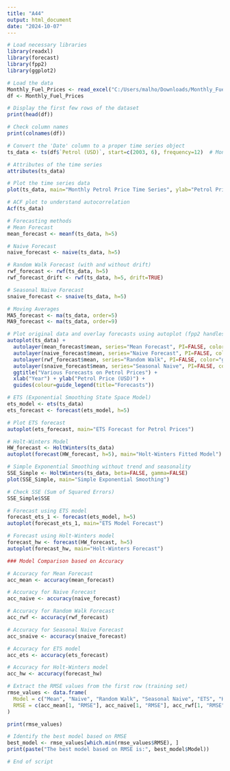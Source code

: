 ---
title: "A44"
output: html_document
date: "2024-10-07"
---

```{r}
# Load necessary libraries
library(readxl)
library(forecast)
library(fpp2)
library(ggplot2)

# Load the data
Monthly_Fuel_Prices <- read_excel("C:/Users/malho/Downloads/Monthly_Fuel_Prices.xlsx")
df <- Monthly_Fuel_Prices

# Display the first few rows of the dataset
print(head(df))

# Check column names
print(colnames(df))

# Convert the 'Date' column to a proper time series object
ts_data <- ts(df$`Petrol (USD)`, start=c(2003, 6), frequency=12)  # Monthly data starting from June 2003

# Attributes of the time series
attributes(ts_data)

# Plot the time series data
plot(ts_data, main="Monthly Petrol Price Time Series", ylab="Petrol Price (USD)", xlab="Year")

# ACF plot to understand autocorrelation
Acf(ts_data)

# Forecasting methods
# Mean Forecast
mean_forecast <- meanf(ts_data, h=5)

# Naive Forecast
naive_forecast <- naive(ts_data, h=5)

# Random Walk Forecast (with and without drift)
rwf_forecast <- rwf(ts_data, h=5)
rwf_forecast_drift <- rwf(ts_data, h=5, drift=TRUE)

# Seasonal Naive Forecast
snaive_forecast <- snaive(ts_data, h=5)

# Moving Averages
MA5_forecast <- ma(ts_data, order=5)
MA9_forecast <- ma(ts_data, order=9)

# Plot original data and overlay forecasts using autoplot (fpp2 handles forecast objects well)
autoplot(ts_data) +
  autolayer(mean_forecast$mean, series="Mean Forecast", PI=FALSE, color="blue") +
  autolayer(naive_forecast$mean, series="Naive Forecast", PI=FALSE, color="red") +
  autolayer(rwf_forecast$mean, series="Random Walk", PI=FALSE, color="green") +
  autolayer(snaive_forecast$mean, series="Seasonal Naive", PI=FALSE, color="black") +
  ggtitle("Various Forecasts on Petrol Prices") +
  xlab("Year") + ylab("Petrol Price (USD)") +
  guides(colour=guide_legend(title="Forecasts"))

# ETS (Exponential Smoothing State Space Model)
ets_model <- ets(ts_data)
ets_forecast <- forecast(ets_model, h=5)

# Plot ETS forecast
autoplot(ets_forecast, main="ETS Forecast for Petrol Prices")

# Holt-Winters Model
HW_forecast <- HoltWinters(ts_data)
autoplot(forecast(HW_forecast, h=5), main="Holt-Winters Fitted Model")

# Simple Exponential Smoothing without trend and seasonality
SSE_Simple <- HoltWinters(ts_data, beta=FALSE, gamma=FALSE)
plot(SSE_Simple, main="Simple Exponential Smoothing")

# Check SSE (Sum of Squared Errors)
SSE_Simple$SSE

# Forecast using ETS model
forecast_ets_1 <- forecast(ets_model, h=5)
autoplot(forecast_ets_1, main="ETS Model Forecast")

# Forecast using Holt-Winters model
forecast_hw <- forecast(HW_forecast, h=5)
autoplot(forecast_hw, main="Holt-Winters Forecast")

### Model Comparison based on Accuracy

# Accuracy for Mean Forecast
acc_mean <- accuracy(mean_forecast)

# Accuracy for Naive Forecast
acc_naive <- accuracy(naive_forecast)

# Accuracy for Random Walk Forecast
acc_rwf <- accuracy(rwf_forecast)

# Accuracy for Seasonal Naive Forecast
acc_snaive <- accuracy(snaive_forecast)

# Accuracy for ETS model
acc_ets <- accuracy(ets_forecast)

# Accuracy for Holt-Winters model
acc_hw <- accuracy(forecast_hw)

# Extract the RMSE values from the first row (training set)
rmse_values <- data.frame(
  Model = c("Mean", "Naive", "Random Walk", "Seasonal Naive", "ETS", "Holt-Winters"),
  RMSE = c(acc_mean[1, "RMSE"], acc_naive[1, "RMSE"], acc_rwf[1, "RMSE"], acc_snaive[1, "RMSE"], acc_ets[1, "RMSE"], acc_hw[1, "RMSE"])
)

print(rmse_values)

# Identify the best model based on RMSE
best_model <- rmse_values[which.min(rmse_values$RMSE), ]
print(paste("The best model based on RMSE is:", best_model$Model))

# End of script
```